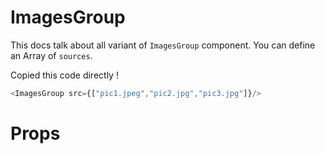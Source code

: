 

<Meta title="Molecules | ImagesGroup" component={ImagesGroup} />

# ImagesGroup

This docs talk about all variant of `ImagesGroup` component.  You can define an Array of `sources`.

<Preview>
  <Story name="Default">
    <Default/>
  </Story>
</Preview>


Copied this code directly !

  ```javascript
  <ImagesGroup src={["pic1.jpeg","pic2.jpg","pic3.jpg"]}/>
  ```

# Props

<Props of={ImagesGroup} />